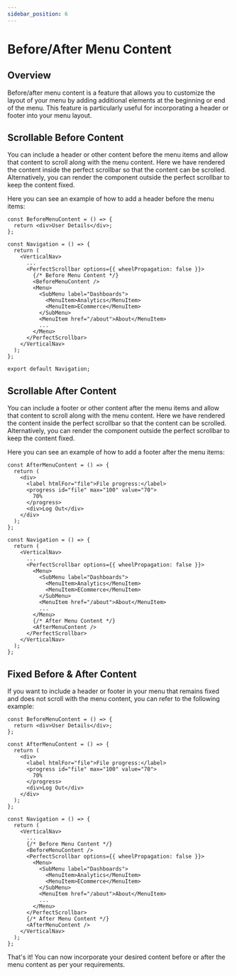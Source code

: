 ```yaml
---
sidebar_position: 6
---
```


# Before/After Menu Content

## Overview

Before/after menu content is a feature that allows you to customize the layout of your menu by adding additional elements at the beginning or end of the menu. This feature is particularly useful for incorporating a header or footer into your menu layout.

## Scrollable Before Content

You can include a header or other content before the menu items and allow that content to scroll along with the menu content. Here we have rendered the content inside the perfect scrollbar so that the content can be scrolled. Alternatively, you can render the component outside the perfect scrollbar to keep the content fixed.

Here you can see an example of how to add a header before the menu items:

```tsx title='src/components/layout/vertical/Navigation.tsx'
const BeforeMenuContent = () => {
  return <div>User Details</div>;
};

const Navigation = () => {
  return (
    <VerticalNav>
      ...
      <PerfectScrollbar options={{ wheelPropagation: false }}>
        {/* Before Menu Content */}
        <BeforeMenuContent />
        <Menu>
          <SubMenu label="Dashboards">
            <MenuItem>Analytics</MenuItem>
            <MenuItem>ECommerce</MenuItem>
          </SubMenu>
          <MenuItem href="/about">About</MenuItem>
          ...
        </Menu>
      </PerfectScrollbar>
    </VerticalNav>
  );
};

export default Navigation;
```

## Scrollable After Content

You can include a footer or other content after the menu items and allow that content to scroll along with the menu content. Here we have rendered the content inside the perfect scrollbar so that the content can be scrolled. Alternatively, you can render the component outside the perfect scrollbar to keep the content fixed.

Here you can see an example of how to add a footer after the menu items:

```tsx title='src/components/layout/vertical/Navigation.tsx'
const AfterMenuContent = () => {
  return (
    <div>
      <label htmlFor="file">File progress:</label>
      <progress id="file" max="100" value="70">
        70%
      </progress>
      <div>Log Out</div>
    </div>
  );
};

const Navigation = () => {
  return (
    <VerticalNav>
      ...
      <PerfectScrollbar options={{ wheelPropagation: false }}>
        <Menu>
          <SubMenu label="Dashboards">
            <MenuItem>Analytics</MenuItem>
            <MenuItem>ECommerce</MenuItem>
          </SubMenu>
          <MenuItem href="/about">About</MenuItem>
          ...
        </Menu>
        {/* After Menu Content */}
        <AfterMenuContent />
      </PerfectScrollbar>
    </VerticalNav>
  );
};
```

## Fixed Before & After Content

If you want to include a header or footer in your menu that remains fixed and does not scroll with the menu content, you can refer to the following example:

```tsx title='src/components/layout/vertical/Navigation.tsx'
const BeforeMenuContent = () => {
  return <div>User Details</div>;
};

const AfterMenuContent = () => {
  return (
    <div>
      <label htmlFor="file">File progress:</label>
      <progress id="file" max="100" value="70">
        70%
      </progress>
      <div>Log Out</div>
    </div>
  );
};

const Navigation = () => {
  return (
    <VerticalNav>
      ...
      {/* Before Menu Content */}
      <BeforeMenuContent />
      <PerfectScrollbar options={{ wheelPropagation: false }}>
        <Menu>
          <SubMenu label="Dashboards">
            <MenuItem>Analytics</MenuItem>
            <MenuItem>ECommerce</MenuItem>
          </SubMenu>
          <MenuItem href="/about">About</MenuItem>
          ...
        </Menu>
      </PerfectScrollbar>
      {/* After Menu Content */}
      <AfterMenuContent />
    </VerticalNav>
  );
};
```

That's it! You can now incorporate your desired content before or after the menu content as per your requirements.

